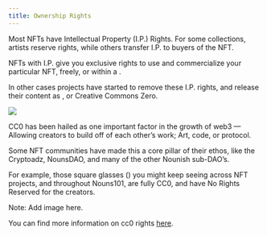 ```yaml
---
title: Ownership Rights
---
```


Most NFTs have Intellectual Property (I.P.) Rights. For some collections, artists reserve rights, while others transfer I.P. to buyers of the NFT.

NFTs with I.P. give you exclusive rights to use and commercialize your particular NFT, freely, or within a <Nutshell children="limited set of rights" />.

In other cases projects have started to remove these I.P. rights, and release their content as <Nutshell children="CC0" glossaryEntry="content/glossary/cc0.mdx" />, or Creative Commons Zero.

![](/assets/cc0.png)

CC0 has been hailed as one important factor in the growth of web3 — Allowing creators to build off of each other’s work; Art, code, or protocol.

Some NFT communities have made this a core pillar of their ethos, like the Cryptoadz, NounsDAO, and many of the other Nounish sub-DAO’s.

For example, those square glasses (<Nutshell children="Noggles" glossaryEntry="content/glossary/noggles.mdx" />) you might keep seeing across NFT projects, and throughout Nouns101, are fully CC0, and have No Rights Reserved for the creators.

Note: Add image here.

You can find more information on cc0 rights [here](https://creativecommons.org/share-your-work/public-domain/cc0/ "CC0").
